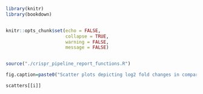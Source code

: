<!-- 
This is a child document for presentation of interactive scatterplots
to be used with crispr_pipeline_report_v0.4.Rmd

 -->



```r

library(knitr)
library(bookdown)


knitr::opts_chunk$set(echo = FALSE, 
                      collapse = TRUE, 
                      warning = FALSE, 
                      message = FALSE)


source("./crispr_pipeline_report_functions.R")

fig.caption=paste0("Scatter plots depicting log2 fold changes in comparisons ", i, ".")
```

```r
scatters[[i]]
```
